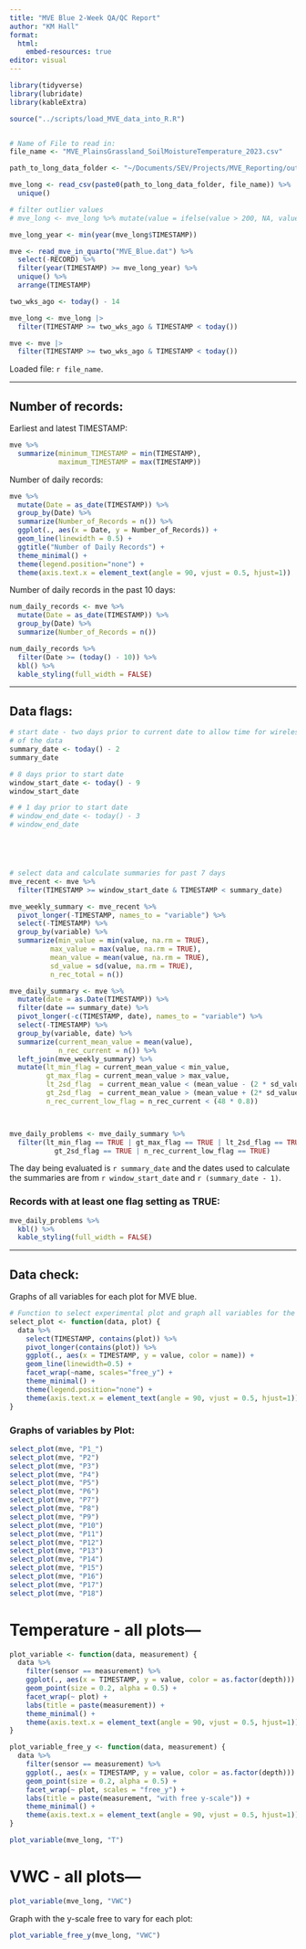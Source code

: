 ```yaml
---
title: "MVE Blue 2-Week QA/QC Report"
author: "KM Hall"
format: 
  html:
    embed-resources: true
editor: visual
---
```


```r
library(tidyverse)
library(lubridate)
library(kableExtra)

source("../scripts/load_MVE_data_into_R.R")


# Name of File to read in:
file_name <- "MVE_PlainsGrassland_SoilMoistureTemperature_2023.csv"

path_to_long_data_folder <- "~/Documents/SEV/Projects/MVE_Reporting/output/"

mve_long <- read_csv(paste0(path_to_long_data_folder, file_name)) %>% 
  unique()

# filter outlier values
# mve_long <- mve_long %>% mutate(value = ifelse(value > 200, NA, value))

mve_long_year <- min(year(mve_long$TIMESTAMP))

mve <- read_mve_in_quarto("MVE_Blue.dat") %>% 
  select(-RECORD) %>% 
  filter(year(TIMESTAMP) >= mve_long_year) %>% 
  unique() %>% 
  arrange(TIMESTAMP)

two_wks_ago <- today() - 14

mve_long <- mve_long |> 
  filter(TIMESTAMP >= two_wks_ago & TIMESTAMP < today())

mve <- mve |> 
  filter(TIMESTAMP >= two_wks_ago & TIMESTAMP < today())
```

Loaded file: `r file_name`.

------------------------------------------------------------------------

## Number of records:

Earliest and latest TIMESTAMP:

```r
mve %>% 
  summarize(minimum_TIMESTAMP = min(TIMESTAMP),
            maximum_TIMESTAMP = max(TIMESTAMP))
```

Number of daily records:

```r
mve %>% 
  mutate(Date = as_date(TIMESTAMP)) %>% 
  group_by(Date) %>% 
  summarize(Number_of_Records = n()) %>%
  ggplot(., aes(x = Date, y = Number_of_Records)) +
  geom_line(linewidth = 0.5) +
  ggtitle("Number of Daily Records") +
  theme_minimal() +
  theme(legend.position="none") +
  theme(axis.text.x = element_text(angle = 90, vjust = 0.5, hjust=1))
```

Number of daily records in the past 10 days:

```r
num_daily_records <- mve %>% 
  mutate(Date = as_date(TIMESTAMP)) %>% 
  group_by(Date) %>% 
  summarize(Number_of_Records = n())

num_daily_records %>% 
  filter(Date >= (today() - 10)) %>% 
  kbl() %>% 
  kable_styling(full_width = FALSE)
```

------------------------------------------------------------------------

## Data flags:

```r
# start date - two days prior to current date to allow time for wireless transmission
# of the data
summary_date <- today() - 2
summary_date

# 8 days prior to start date
window_start_date <- today() - 9
window_start_date

# # 1 day prior to start date
# window_end_date <- today() - 3
# window_end_date





# select data and calculate summaries for past 7 days
mve_recent <- mve %>% 
  filter(TIMESTAMP >= window_start_date & TIMESTAMP < summary_date)

mve_weekly_summary <- mve_recent %>% 
  pivot_longer(-TIMESTAMP, names_to = "variable") %>% 
  select(-TIMESTAMP) %>% 
  group_by(variable) %>% 
  summarize(min_value = min(value, na.rm = TRUE),
          max_value = max(value, na.rm = TRUE),
          mean_value = mean(value, na.rm = TRUE),
          sd_value = sd(value, na.rm = TRUE),
          n_rec_total = n())

mve_daily_summary <- mve %>% 
  mutate(date = as.Date(TIMESTAMP)) %>% 
  filter(date == summary_date) %>% 
  pivot_longer(-c(TIMESTAMP, date), names_to = "variable") %>% 
  select(-TIMESTAMP) %>% 
  group_by(variable, date) %>% 
  summarize(current_mean_value = mean(value),
            n_rec_current = n()) %>% 
  left_join(mve_weekly_summary) %>% 
  mutate(lt_min_flag = current_mean_value < min_value,
         gt_max_flag = current_mean_value > max_value,
         lt_2sd_flag  = current_mean_value < (mean_value - (2 * sd_value)),
         gt_2sd_flag  = current_mean_value > (mean_value + (2* sd_value)),
         n_rec_current_low_flag = n_rec_current < (48 * 0.8))



mve_daily_problems <- mve_daily_summary %>% 
  filter(lt_min_flag == TRUE | gt_max_flag == TRUE | lt_2sd_flag == TRUE |
           gt_2sd_flag == TRUE | n_rec_current_low_flag == TRUE)


```

The day being evaluated is `r summary_date` and the dates used to calculate the summaries are from `r window_start_date` and `r (summary_date - 1)`.

### Records with at least one flag setting as TRUE:

```r
mve_daily_problems %>% 
  kbl() %>% 
  kable_styling(full_width = FALSE)
```

------------------------------------------------------------------------

## Data check:

Graphs of all variables for each plot for MVE blue.

```r
# Function to select experimental plot and graph all variables for the given plot
select_plot <- function(data, plot) {
  data %>% 
    select(TIMESTAMP, contains(plot)) %>% 
    pivot_longer(contains(plot)) %>% 
    ggplot(., aes(x = TIMESTAMP, y = value, color = name)) +
    geom_line(linewidth=0.5) +
    facet_wrap(~name, scales="free_y") +
    theme_minimal() +
    theme(legend.position="none") +
    theme(axis.text.x = element_text(angle = 90, vjust = 0.5, hjust=1))
}
```

### Graphs of variables by Plot:

```r
select_plot(mve, "P1_")
select_plot(mve, "P2")
select_plot(mve, "P3")
select_plot(mve, "P4")
select_plot(mve, "P5")
select_plot(mve, "P6")
select_plot(mve, "P7")
select_plot(mve, "P8")
select_plot(mve, "P9")
select_plot(mve, "P10")
select_plot(mve, "P11")
select_plot(mve, "P12")
select_plot(mve, "P13")
select_plot(mve, "P14")
select_plot(mve, "P15")
select_plot(mve, "P16")
select_plot(mve, "P17")
select_plot(mve, "P18")

```

# Temperature - all plots---

```r
plot_variable <- function(data, measurement) {
  data %>% 
    filter(sensor == measurement) %>% 
    ggplot(., aes(x = TIMESTAMP, y = value, color = as.factor(depth))) +
    geom_point(size = 0.2, alpha = 0.5) +
    facet_wrap(~ plot) +
    labs(title = paste(measurement)) +
    theme_minimal() +
    theme(axis.text.x = element_text(angle = 90, vjust = 0.5, hjust=1))
}

plot_variable_free_y <- function(data, measurement) {
  data %>% 
    filter(sensor == measurement) %>% 
    ggplot(., aes(x = TIMESTAMP, y = value, color = as.factor(depth))) +
    geom_point(size = 0.2, alpha = 0.5) +
    facet_wrap(~ plot, scales = "free_y") +
    labs(title = paste(measurement, "with free y-scale")) +
    theme_minimal() +
    theme(axis.text.x = element_text(angle = 90, vjust = 0.5, hjust=1))
}
```

```r
plot_variable(mve_long, "T")
```

# VWC - all plots---

```r
plot_variable(mve_long, "VWC")
```

Graph with the y-scale free to vary for each plot:

```r
plot_variable_free_y(mve_long, "VWC")
```
